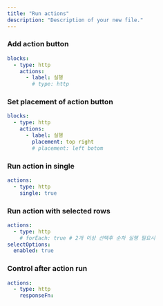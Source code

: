 ```yaml
---
title: "Run actions"
description: "Description of your new file."
---
```


### Add action button

```yaml
blocks:
  - type: http
    actions:
      - label: 실행
        # type: http
```

### Set placement of action button

```yaml
blocks:
  - type: http
    actions:
      - label: 실행
        placement: top right
        # placement: left botom
```

### Run action in single

```yaml
actions:
  - type: http
    single: true
```

### Run action with selected rows

```yaml
actions:
  - type: http
    # forEach: true # 2개 이상 선택후 순차 실행 필요시
selectOptions:
  enabled: true
```

### Control after action run

```yaml
actions:
  - type: http
    responseFn: 
```
